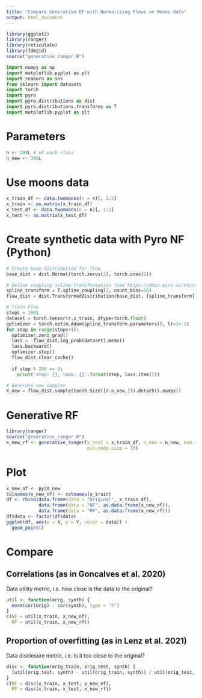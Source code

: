 ```yaml
---
title: "Compare Generative RF with Normalizing Flows on Moons data"
output: html_document
---
```

  
  
```r
library(ggplot2)
library(ranger)
library(reticulate)
library(fdm2id)
source("generative_ranger.R")
```

```python
import numpy as np
import matplotlib.pyplot as plt
import seaborn as sns
from sklearn import datasets
import torch
import pyro
import pyro.distributions as dist
import pyro.distributions.transforms as T
import matplotlib.pyplot as plt
```
# Parameters
```r
n <- 200L # of each class
n_new <- 300L
```

# Use moons data
```r
x_train_df <- data.twomoons(n = n)[, 1:2]
x_train <- as.matrix(x_train_df)
x_test_df <- data.twomoons(n = n)[, 1:2]
x_test <- as.matrix(x_test_df)
```

# Create synthetic data with Pyro NF (Python)
```python
# Create base distribution for flow
base_dist = dist.Normal(torch.zeros(2), torch.ones(2))

# Define coupling spline transformation (see https://docs.pyro.ai/en/stable/distributions.html?highlight=Spline#splinecoupling)
spline_transform = T.spline_coupling(2, count_bins=16)
flow_dist = dist.TransformedDistribution(base_dist, [spline_transform])

# Train Flow
steps = 1001
dataset = torch.tensor(r.x_train, dtype=torch.float)
optimizer = torch.optim.Adam(spline_transform.parameters(), lr=1e-2)
for step in range(steps+1):
  optimizer.zero_grad()
  loss = -flow_dist.log_prob(dataset).mean()
  loss.backward()
  optimizer.step()
  flow_dist.clear_cache()
  
  if step % 200 == 0:
    print('step: {}, loss: {}'.format(step, loss.item()))

# Generate new samples
X_new = flow_dist.sample(torch.Size([r.n_new,])).detach().numpy()
```

# Generative RF
```r
library(ranger)
source("generative_ranger.R")
x_new_rf <- generative_ranger(x_real = x_train_df, n_new = n_new, num.trees = 100, 
                              min.node.size = 30)
```

# Plot
```r
x_new_nf <- py$X_new
colnames(x_new_nf) <- colnames(x_train)
df <- rbind(data.frame(data = "Original", x_train_df), 
            data.frame(data = "NF", as.data.frame(x_new_nf)), 
            data.frame(data = "RF", as.data.frame(x_new_rf)))
df$data <- factor(df$data)
ggplot(df, aes(x = X, y = Y, color = data)) + 
  geom_point()
```

# Compare
## Correlations (as in Goncalves et al. 2020)
Data utility metric, i.e. how close is the data to the original?
```r
util <- function(orig, synth) {
  norm(cor(orig) - cor(synth), type = "F")
}
c(NF = util(x_train, x_new_nf), 
  RF = util(x_train, x_new_rf))
```

## Proportion of overfitting (as in Lenz et al. 2021)
Data disclosure metric, i.e. is it too close to the original?
```r
disc <- function(orig_train, orig_test, synth) {
  (util(orig_test, synth) - util(orig_train, synth)) / util(orig_test, synth)
}
c(NF = disc(x_train, x_test, x_new_nf),
  RF = disc(x_train, x_test, x_new_rf))
```





